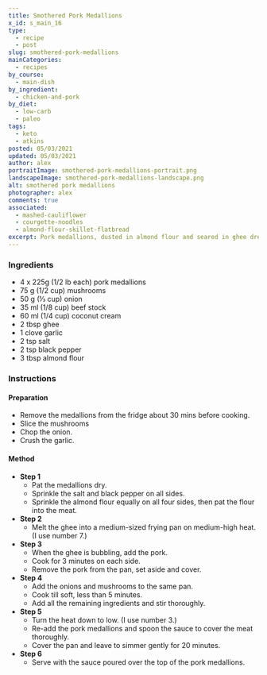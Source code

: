 ```yaml
---
title: Smothered Pork Medallions
x_id: s_main_16
type:
  - recipe
  - post
slug: smothered-pork-medallions
mainCategories: 
  - recipes
by_course:
  - main-dish
by_ingredient:
  - chicken-and-pork
by_diet:
  - low-carb
  - paleo
tags:
  - keto
  - atkins
posted: 05/03/2021
updated: 05/03/2021
author: alex
portraitImage: smothered-pork-medallions-portrait.png
landscapeImage: smothered-pork-medallions-landscape.png
alt: smothered pork medallions
photographer: alex
comments: true
associated: 
  - mashed-cauliflower
  - courgette-noodles
  - almond-flour-skillet-flatbread
excerpt: Pork medallions, dusted in almond flour and seared in ghee drenched in a creamy, tasty sauce of mushrooms and onions.
---
```


<Ingredients>

### Ingredients
    
  - 4 x 225g (1/2 lb each) pork medallions
  - 75 g (1/2 cup) mushrooms
  - 50 g (⅓ cup) onion
  - 35 ml (1/8 cup) beef stock
  - 60 ml (1/4 cup) coconut cream
  - 2 tbsp ghee
  - 1 clove garlic
  - 2 tsp salt
  - 2 tsp black pepper
  - 3 tbsp almond flour

</Ingredients>

<Instructions>

### Instructions

#### Preparation

  - Remove the medallions from the fridge about 30 mins before cooking. 
  - Slice the mushrooms
  - Chop the onion.
  - Crush the garlic.

#### Method

  - **Step 1**
    - Pat the medallions dry.
    - Sprinkle the salt and black pepper on all sides.
    - Sprinkle the almond flour equally on all four sides, then pat the flour into the meat.
  - **Step 2**
    -  Melt the ghee into a medium-sized frying pan on medium-high heat. (I use number 7.)
  - **Step 3**
    - When the ghee is bubbling, add the pork.
    - Cook for 3 minutes on each side. 
    - Remove the pork from the pan, set aside and cover.
  - **Step 4**
    - Add the onions and mushrooms to the same pan. 
    - Cook till soft, less than 5 minutes.
    - Add all the remaining ingredients and stir thoroughly.
  - **Step 5**
    - Turn the heat down to low. (I use number 3.)
    - Re-add the pork medallions and spoon the sauce to cover the meat thoroughly.
    - Cover the pan and leave to simmer gently for 20 minutes.
  - **Step 6**
    - Serve with the sauce poured over the top of the pork medallions. 

</Instructions>



